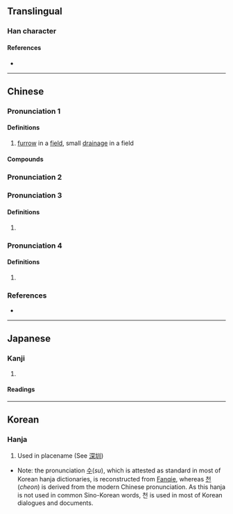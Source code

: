 {{also|甽}}
{{character info/new}}
==Translingual==

===Han character===
{{Han char|rn=32|rad=土|as=03|sn=6|four=42100|canj=GLLL|ids=⿰土川}}

====References====
* {{Han ref|kx=0224.150|dkj=04894|dj=0458.020|hdz=10420.030|uh=5733|ud=22323|bh=A660|bd=42592}}

----

==Chinese==
{{zh-forms}}

===Pronunciation 1===
{{zh-pron
|m=zhèn
|c=zan3
|h=pfs=chun
|md=
|mn=chùn
|mn-t=zung3
|w=
|cat=n
}}

====Definitions====
{{zh-hanzi}}

# [[furrow]] in a [[field]], small [[drainage]] in a field
====Compounds====
{{zh-der|圳溝|嘉南大圳}}

===Pronunciation 2===
{{zh-see|畎|v}}
===Pronunciation 3===
{{zh-pron
|m=chóu
}}
====Definitions====
{{zh-hanzi}}

# {{uncertain|zh|nohypothesis=1}}
===Pronunciation 4===
{{zh-pron
|m=huái
}}
====Definitions====
{{zh-hanzi}}

# {{uncertain|zh|nohypothesis=1}}
===References===
* {{R:twedu|A00741}}

----

==Japanese==

===Kanji===
{{ja-kanji|grade=|rs=土03}}

# {{defn|lang=ja|sort=土03}}

====Readings====
{{ja-readings
|goon=しん
|kanon=しん
|kanyoon=せん
|kun=みぞ-
}}

----

==Korean==

===Hanja===
{{ko-hanja|hangeul=[[수]], [[천]]|rv=su, cheon|mr=su, ch'ŏn}}

# Used in placename (See [[深圳]])

* Note: the pronunciation [[수]](''su''), which is attested as standard in most of Korean hanja dictionaries, is reconstructed from [[w:Fanqie|Fanqie]], whereas [[천]](''cheon'') is derived from the modern Chinese pronunciation. As this hanja is not used in common Sino-Korean words, 천 is used in most of Korean dialogues and documents.